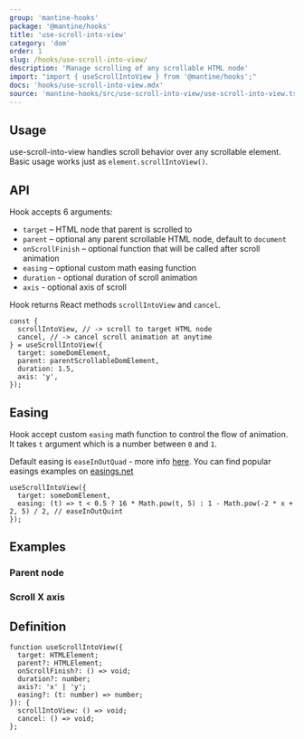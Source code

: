 ```yaml
---
group: 'mantine-hooks'
package: '@mantine/hooks'
title: 'use-scroll-into-view'
category: 'dom'
order: 1
slug: /hooks/use-scroll-into-view/
description: 'Manage scrolling of any scrollable HTML node'
import: "import { useScrollIntoView } from '@mantine/hooks';"
docs: 'hooks/use-scroll-into-view.mdx'
source: 'mantine-hooks/src/use-scroll-into-view/use-scroll-into-view.ts'
---
```


## Usage

use-scroll-into-view handles scroll behavior over any scrollable element.
Basic usage works just as `element.scrollIntoView()`.

<Demo data={useScrollIntoViewUsage} />

## API

Hook accepts 6 arguments:

- `target` – HTML node that parent is scrolled to
- `parent` – optional any parent scrollable HTML node, default to `document`
- `onScrollFinish` – optional function that will be called after scroll animation
- `easing` – optional custom math easing function
- `duration` - optional duration of scroll animation
- `axis` - optional axis of scroll

Hook returns React methods `scrollIntoView` and `cancel`.

```tsx
const {
  scrollIntoView, // -> scroll to target HTML node
  cancel, // -> cancel scroll animation at anytime
} = useScrollIntoView({
  target: someDomElement,
  parent: parentScrollableDomElement,
  duration: 1.5,
  axis: 'y',
});
```

## Easing

Hook accept custom `easing` math function to control the flow of animation.
It takes `t` argument which is a number between `0` and `1`.

Default easing is `easeInOutQuad` - more info [here](https://easings.net/#easeInOutQuad).
You can find popular easings examples on [easings.net](https://easings.net/)

```tsx
useScrollIntoView({
  target: someDomElement,
  easing: (t) => t < 0.5 ? 16 * Math.pow(t, 5) : 1 - Math.pow(-2 * x + 2, 5) / 2, // easeInOutQuint
});
```

## Examples

### Parent node

<Demo data={useScrollIntoViewParent} />

### Scroll X axis

<Demo data={useScrollIntoViewAxis} />

## Definition

```tsx
function useScrollIntoView({
  target: HTMLElement;
  parent?: HTMLElement;
  onScrollFinish?: () => void;
  duration?: number;
  axis?: 'x' | 'y';
  easing?: (t: number) => number;
}): {
  scrollIntoView: () => void;
  cancel: () => void;
};
```
